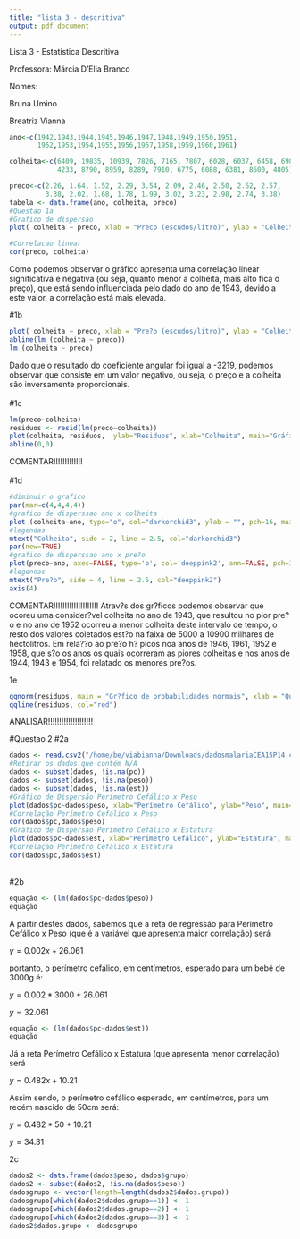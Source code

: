 ```yaml
---
title: "lista 3 - descritiva"
output: pdf_document
---
```

<p>Lista 3 - Estatística Descritiva
<p>Professora: Márcia D'Elia Branco
<p>Nomes:
<p>     Bruna Umino
<p>     Breatriz Vianna
<p>
```r
ano<-c(1942,1943,1944,1945,1946,1947,1948,1949,1950,1951,
       1952,1953,1954,1955,1956,1957,1958,1959,1960,1961)

colheita<-c(6409, 19835, 10939, 7826, 7165, 7807, 6028, 6037, 6458, 6981,
            4233, 8790, 8959, 8289, 7910, 6775, 6088, 6381, 8600, 4805)

preco<-c(2.26, 1.64, 1.52, 2.29, 3.54, 2.09, 2.46, 2.50, 2.62, 2.57,
         3.38, 2.02, 1.68, 1.78, 1.99, 3.02, 3.23, 2.98, 2.74, 3.38)
tabela <- data.frame(ano, colheita, preco)
#Questao 1a
#Grafico de dispersao
plot( colheita ~ preco, xlab = "Preco (escudos/litro)", ylab = "Colheita (em milhares de hectolitros)", main = "Grafico de dispersao")

#Correlacao linear 
cor(preco, colheita)
```
<p>  Como podemos observar o gráfico apresenta uma correlação linear significativa e negativa (ou seja, quanto menor a colheita, mais alto fica o preço), que está sendo influenciada pelo dado do ano de 1943, devido a este valor, a correlação está mais elevada.

#1b
<p>
```r
plot( colheita ~ preco, xlab = "Pre?o (escudos/litro)", ylab = "Colheita (em milhares de hectolitros)",main = "Gr?fico de dispers?o com reta de regress?o")
abline(lm (colheita ~ preco))
lm (colheita ~ preco)

```
<p>  Dado que o resultado do coeficiente angular foi igual a -3219, podemos observar que consiste em um valor negativo, ou seja, o preço e a colheita são inversamente proporcionais.
<br />  
#1c
<p>
```r
lm(preco~colheita)
residuos <- resid(lm(preco~colheita))
plot(colheita, residuos,  ylab="Residuos", xlab="Colheita", main="Gráfico de resíduos") 
abline(0,0)
```
<p>  COMENTAR!!!!!!!!!!!!!
<br />  
#1d
<p>
```r
#diminuir o grafico
par(mar=c(4,4,4,4))
#grafico de disperssao ano x colheita
plot (colheita~ano, type="o", col="darkorchid3", ylab = "", pch=16, main = "Gráfico colheita x ano x preço")
#legendas
mtext("Colheita", side = 2, line = 2.5, col="darkorchid3")
par(new=TRUE)
#grafico de disperssao ano x pre?o
plot(preco~ano, axes=FALSE, type='o', col='deeppink2', ann=FALSE, pch=16)
#legendas
mtext("Pre?o", side = 4, line = 2.5, col="deeppink2")
axis(4)
```
  COMENTAR!!!!!!!!!!!!!!!!!!!!
  Atrav?s dos gr?ficos podemos observar que ocoreu uma consider?vel colheita no ano de 1943, que resultou no pior pre?o e no ano de 1952 ocorreu a menor colheita deste intervalo de tempo, o resto dos valores coletados est?o na faixa de 5000 a 10900 milhares de hectolitros. Em rela??o ao pre?o h? picos noa anos de 1946, 1961, 1952 e 1958, que s?o os anos os quais ocorreram as piores colheitas e nos anos de 1944, 1943 e 1954, foi relatado os menores pre?os.
  
1e
```r
qqnorm(residuos, main = "Gr?fico de probabilidades normais", xlab = "Quantis te?ricos", ylab = "Quantis amostrais")
qqline(residuos, col="red")
```
  ANALISAR!!!!!!!!!!!!!!!!!!!!

#Questao 2
#2a
```r
dados <- read.csv2("/home/be/viabianna/Downloads/dadosmalariaCEA15P14.csv")
#Retirar os dados que contém N/A
dados <- subset(dados, !is.na(pc))
dados <- subset(dados, !is.na(peso))
dados <- subset(dados, !is.na(est))
#Gráfico de Dispersão Perímetro Cefálico x Peso
plot(dados$pc~dados$peso, xlab="Perímetro Cefálico", ylab="Peso", main= "Gráfico de Dispersão Perímetro Cefálico x Peso")
#Correlação Perímetro Cefálico x Peso
cor(dados$pc,dados$peso)
#Gráfico de Dispersão Perímetro Cefálico x Estatura
plot(dados$pc~dados$est, xlab="Perímetro Cefálico", ylab="Estatura", main= "Gráfico de Dispersão Perímetro Cefálico x Estatura")
#Correlação Perímetro Cefálico x Estatura
cor(dados$pc,dados$est)

```
<br />
#2b
<p>
```r
equação <- (lm(dados$pc~dados$peso))
equação
```
<p>A partir destes dados, sabemos que a reta de regressão para Perímetro Cefálico x Peso (que é a variável que apresenta maior correlação) será
<p>
$y = 0.002x + 26.061$
<p>portanto, o perímetro cefálico, em centímetros, esperado para um bebê de 3000g é:
<p>
$y= 0.002*3000 + 26.061$
<p>
$y= 32.061$
<p>

```r
equação <- (lm(dados$pc~dados$est))
equação
```

<p>
Já a reta Perímetro Cefálico x Estatura (que apresenta menor correlação) será
<p>
$y=0.482x + 10.21$
<p>
Assim sendo, o perímetro cefálico esperado, em centímetros, para um recém nascido de 50cm será:
<p>
$y= 0.482 * 50 + 10.21$
<p>
$y= 34.31$

2c
```r
dados2 <- data.frame(dados$peso, dados$grupo)
dados2 <- subset(dados2, !is.na(dados$peso))
dadosgrupo <- vector(length=length(dados2$dados.grupo))
dadosgrupo[which(dados2$dados.grupo==1)] <- 1
dadosgrupo[which(dados2$dados.grupo==2)] <- 1
dadosgrupo[which(dados2$dados.grupo==3)] <- 1
dados2$dados.grupo <- dadosgrupo
```

